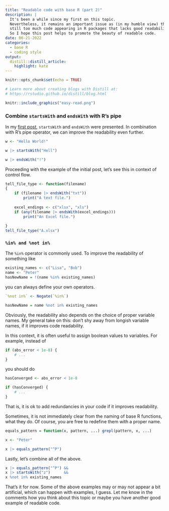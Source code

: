 ```yaml
---
title: "Readable code with base R (part 2)"
description: |
  It's been a while since my first on this topic.
  Nevertheless, it remains an important issue as (in my humble view) there is
  still too much code appearing in R packages that lacks good readability. 
  So I hope this post helps to promote the beauty of readable code.
date: 06-21-2022
categories:
  - base R
  - coding style
output:
  distill::distill_article:
    highlight: kate
---
```


```r
knitr::opts_chunk$set(echo = TRUE)

# Learn more about creating blogs with Distill at:
# https://rstudio.github.io/distill/blog.html

```

```r
knitr::include_graphics("easy-read.png")
```

### Combine `startsWith` and `endsWith` with R's pipe

In my 
[first post ](https://rpahl.github.io/r-some-blog/posts/readable-code-part1/),
`startsWith` and `endsWith` were presented. In combination with R's pipe
operator, we can improve the readability even further.

```r
w <- "Hello World!"

w |> startsWith("Hell")

w |> endsWith("!")
```

Proceeding with the example of the initial post, let's see this in context of
control flow.

```r
tell_file_type <- function(filename)
{
    if (filename |> endsWith("txt"))
        print("A text file.")
    
    excel_endings <- c("xlsx", "xls")
    if (any(filename |> endsWith(excel_endings)))
        print("An Excel file.")
    
}
tell_file_type("A.xlsx")
```


### `%in% and %not in%`

The `%in%` operator is commonly used. To improve the readability of something like

```r
existing_names <- c("Lisa", "Bob")
name <- "Peter"
hasNewName = !(name %in% existing_names)
```

you can always define your own operators.

```r
`%not in%` <- Negate(`%in%`)

hasNewName = name %not in% existing_names
```

Obviously, the readability also depends on the choice of proper variable names.
My general take on this: don't shy away from longish variable names, if it
improves code readability.

In this context, it is often useful to assign boolean values to variables.
For example, instead of

```r
if (abs_error < 1e-8) {
    # ...
}
```

you should do

```r
hasConverged <- abs_error < 1e-8

if (hasConverged) {
    # ...
}
```

That is, it is ok to add redundancies in your code if it improves readability.

Sometimes, it is not immediately clear from the naming of base R functions,
what they do. Of course, you are free to redefine them with a proper name.

```r
equals_pattern = function(x, pattern, ...) grepl(pattern, x, ...)

x <- "Peter"

x |> equals_pattern("^P")
```

Lastly, let's combine all of the above.

```r
x |> equals_pattern("^P") && 
x |> startsWith("z")      &&
x %not in% existing_names 
```

That's it for now. Some of the above examples may or may not appear a bit
artificial, which can happen with examples, I guess.
Let me know in the comments how you think about this topic
or maybe you have another good example of readable code.
